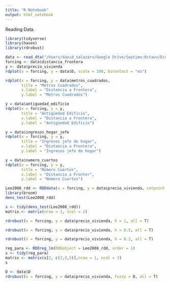 ```yaml
---
title: "R Notebook"
output: html_notebook
---
```


Reading Data. 

```r
library(tidyverse)
library(haven)
library(rdrobust)
```

```r
data <- read_dta("/Users/david_salazarv/Google Drive/Septimo:Octavo/Econometria/Taller 4/punto3.dta")
forcing <- data$distancia_frontera
y <- data$precio_vivienda
rdplot(x = forcing, y = data$D, scale = 100, binselect = "es")
```

```r
rdplot(x = forcing, y = data$metros_cuadrados, 
       title = "Metros Cuadrados", 
       x.label = "Distancia a Frontera",
       y.label = "Metros Cuadrados")
```

```r
y = data$antiguedad_edificio
rdplot(x = forcing, y = y, 
       title = "Antigüedad Edificio",
       x.label = "Distancia a Frontera",
       y.label = "Antigüedad Edificio")
```

```r
y = data$ingresos_hogar_jefe
rdplot(x = forcing, y = y,
       title = "Ingresos jefe de hogar", 
       x.label = "Distancia a Frontera",
       y.label = "Ingresos jefe de hogar")
```

```r
y = data$numero_cuartos
rdplot(x = forcing, y = y, 
       title = "Número Cuartos",
       x.label = "Distancia a Fronter", 
       y.label = "Número Cuartos")
```


```r
Lee2008_rdd <- RDDdata(x = forcing, y = data$precio_vivienda, cutpoint = 0)
library(broom)
dens_test(Lee2008_rdd)
```

```r
s <- tidy(dens_test(Lee2008_rdd))
matrix <- matrix(nrow = 1, ncol = 2)
```

```r
rdrobust(x = forcing, y = data$precio_vivienda, h = 1, all = T)
```

```r
rdrobust(x = forcing, y = data$precio_vivienda, h = 0.5, all = T)
```

```r
rdrobust(x = forcing, y = data$precio_vivienda, h = 0.2, all = T)
```

```r
reg_para <- RDDreg_lm(RDDobject = Lee2008_rdd, order = 1)
s <- tidy(reg_para)
matrix <- matrix(s[2, c(2,3,5)],nrow = 1, ncol = 3)
s
```

```r
D <- data$D
rdrobust(x = forcing, y = data$precio_vivienda, fuzzy = D, all = T)
```

